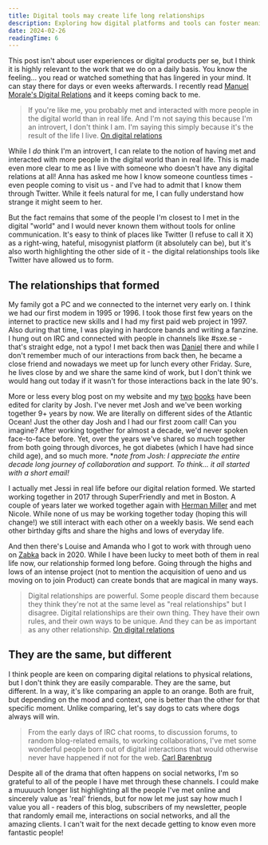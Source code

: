 ```yaml
---
title: Digital tools may create life long relationships
description: Exploring how digital platforms and tools can foster meaningful, long-lasting professional relationships, with personal examples from my career.
date: 2024-02-26
readingTime: 6
---
```


This post isn't about user experiences or digital products per se, but I think it is highly relevant to the work that we do on a daily basis. You know the feeling… you read or watched something that has lingered in your mind. It can stay there for days or even weeks afterwards. I recently read [Manuel Morale's Digital Relations](https://manuelmoreale.com/on-digital-relationships) and it keeps coming back to me. 

> If you're like me, you probably met and interacted with more people in the digital world than in real life. And I'm not saying this because I'm an introvert, I don't think I am. I'm saying this simply because it's the result of the life I live.
[On digital relations](https://manuelmoreale.com/on-digital-relationships)
> 

While I *do* think I'm an introvert, I can relate to the notion of having met and interacted with more people in the digital world than in real life. This is made even more clear to me as I live with someone who doesn't have any digital relations at all! Anna has asked me how I know someone countless times - even people coming to visit us - and I've had to admit that I know them through Twitter. While it feels natural for me, I can fully understand how strange it might seem to her. 

But the fact remains that some of the people I'm closest to I met in the digital "world" and I would never known them without tools for online communication. It's easy to think of places like Twitter (I refuse to call it X) as a right-wing, hateful, misogynist platform (it absolutely can be), but it's also worth highlighting the other side of it - the digital relationships tools like Twitter have allowed us to form. 

## The relationships that formed

My family got a PC and we connected to the internet very early on. I think we had our first modem in 1995 or 1996. I took those first few years on the internet to practice new skills and I had my first paid web project in 1997. Also during that time, I was playing in hardcore bands and writing a fanzine. I hung out on IRC and connected with people in channels like #sxe.se - that's straight edge, not a typo! I met back then was [Daniel](https://www.blixtdunder.com/about) there and while I don't remember much of our interactions from back then, he became a close friend and nowadays we meet up for lunch every other Friday. Sure, he lives close by and we share the same kind of work, but I don't think we would hang out today if it wasn't for those interactions back in the late 90's.

More or less every blog post on my website and my [two](/@/page/X72mvQcPZTTS34bx) [books](/@/page/t9HTzc5bW5w1Cg8V) have been edited for clarity by Josh. I've never met Josh and we've been working together 9+ years by now. We are literally on different sides of the Atlantic Ocean! Just the other day Josh and I had our first zoom call! Can you imagine? After working together for almost a decade, we'd never spoken face-to-face before. Yet, over the years we've shared so much together from both going through divorces, he got diabetes (which I have had since child age), and so much more. **note from Josh: I appreciate the entire decade long journey of collaboration and support. To think… it all started with a short email!*

I actually met Jessi in real life before our digital relation formed. We started working together in 2017 through SuperFriendly and met in Boston. A couple of years later we worked together again with [Herman Miller](/@/page/wZ3N3ZtbAH8blpql) and met Nicole. While none of us may be working together today (hoping this will change!) we still interact with each other on a weekly basis. We send each other birthday gifts and share the highs and lows of everyday life. 

And then there's Louise and Amanda who I got to work with through ueno on [Zabka](/@/page/IA88QkFoBMgqGU26) back in 2020. While I have been lucky to meet both of them in real life now, our relationship formed long before. Going through the highs and lows of an intense project (not to mention the acquisition of ueno and us moving on to join Product) can create bonds that are magical in many ways.

> Digital relationships are powerful. Some people discard them because they think they're not at the same level as "real relationships" but I disagree. Digital relationships are their own thing. They have their own rules, and their own ways to be unique. And they can be as important as any other relationship.
[On digital relations](https://manuelmoreale.com/on-digital-relationships)
> 

## They are the same, but different

I think people are keen on comparing digital relations to physical relations, but I don't think they are easily comparable. They are the same, but different. In a way, it's like comparing an apple to an orange. Both are fruit, but depending on the mood and context, one is better than the other for that specific moment. Unlike comparing, let's say dogs to cats where dogs always will win. 

> From the early days of IRC chat rooms, to discussion forums, to random blog-related emails, to working collaborations, I've met some wonderful people born out of digital interactions that would otherwise never have happened if not for the web.
[Carl Barenbrug](https://carlbarenbrug.com/digital-relationships)
> 

Despite all of the drama that often happens on social networks, I'm so grateful to all of the people I have met through these channels. I could make a muuuuch longer list highlighting all the people I've met online and sincerely value as 'real' friends, but for now let me just say how much I value you all - readers of this blog, subscribers of my newsletter, people that randomly email me, interactions on social networks, and all the amazing clients. I can't wait for the next decade getting to know even more fantastic people!